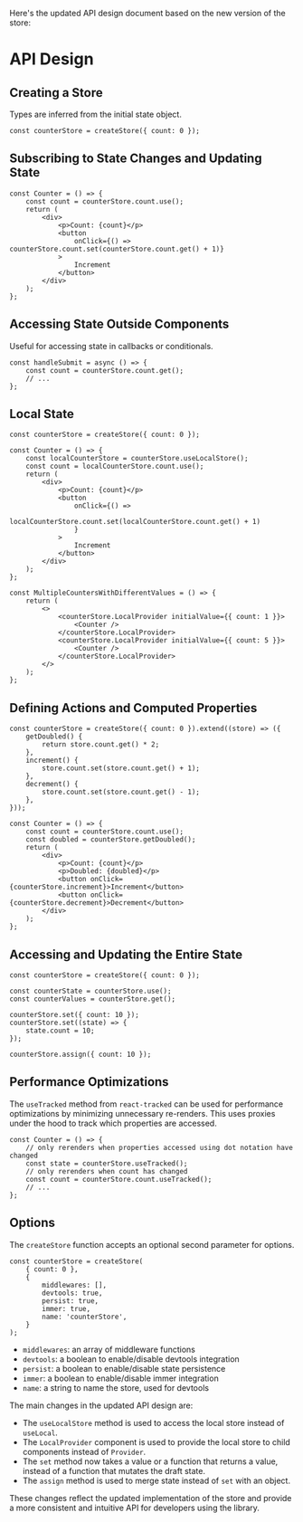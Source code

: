 Here's the updated API design document based on the new version of the store:

# API Design

## Creating a Store

Types are inferred from the initial state object.

```tsx
const counterStore = createStore({ count: 0 });
```

## Subscribing to State Changes and Updating State

```tsx
const Counter = () => {
	const count = counterStore.count.use();
	return (
		<div>
			<p>Count: {count}</p>
			<button
				onClick={() => counterStore.count.set(counterStore.count.get() + 1)}
			>
				Increment
			</button>
		</div>
	);
};
```

## Accessing State Outside Components

Useful for accessing state in callbacks or conditionals.

```tsx
const handleSubmit = async () => {
	const count = counterStore.count.get();
	// ...
};
```

## Local State

```tsx
const counterStore = createStore({ count: 0 });

const Counter = () => {
	const localCounterStore = counterStore.useLocalStore();
	const count = localCounterStore.count.use();
	return (
		<div>
			<p>Count: {count}</p>
			<button
				onClick={() =>
					localCounterStore.count.set(localCounterStore.count.get() + 1)
				}
			>
				Increment
			</button>
		</div>
	);
};

const MultipleCountersWithDifferentValues = () => {
	return (
		<>
			<counterStore.LocalProvider initialValue={{ count: 1 }}>
				<Counter />
			</counterStore.LocalProvider>
			<counterStore.LocalProvider initialValue={{ count: 5 }}>
				<Counter />
			</counterStore.LocalProvider>
		</>
	);
};
```

## Defining Actions and Computed Properties

```tsx
const counterStore = createStore({ count: 0 }).extend((store) => ({
	getDoubled() {
		return store.count.get() * 2;
	},
	increment() {
		store.count.set(store.count.get() + 1);
	},
	decrement() {
		store.count.set(store.count.get() - 1);
	},
}));

const Counter = () => {
	const count = counterStore.count.use();
	const doubled = counterStore.getDoubled();
	return (
		<div>
			<p>Count: {count}</p>
			<p>Doubled: {doubled}</p>
			<button onClick={counterStore.increment}>Increment</button>
			<button onClick={counterStore.decrement}>Decrement</button>
		</div>
	);
};
```

## Accessing and Updating the Entire State

```tsx
const counterStore = createStore({ count: 0 });

const counterState = counterStore.use();
const counterValues = counterStore.get();

counterStore.set({ count: 10 });
counterStore.set((state) => {
	state.count = 10;
});

counterStore.assign({ count: 10 });
```

## Performance Optimizations

The `useTracked` method from `react-tracked` can be used for performance optimizations by minimizing unnecessary re-renders. This uses proxies under the hood to track which properties are accessed.

```tsx
const Counter = () => {
	// only rerenders when properties accessed using dot notation have changed
	const state = counterStore.useTracked();
	// only rerenders when count has changed
	const count = counterStore.count.useTracked();
	// ...
};
```

## Options

The `createStore` function accepts an optional second parameter for options.

```tsx
const counterStore = createStore(
	{ count: 0 },
	{
		middlewares: [],
		devtools: true,
		persist: true,
		immer: true,
		name: 'counterStore',
	}
);
```

- `middlewares`: an array of middleware functions
- `devtools`: a boolean to enable/disable devtools integration
- `persist`: a boolean to enable/disable state persistence
- `immer`: a boolean to enable/disable immer integration
- `name`: a string to name the store, used for devtools

The main changes in the updated API design are:

- The `useLocalStore` method is used to access the local store instead of `useLocal`.
- The `LocalProvider` component is used to provide the local store to child components instead of `Provider`.
- The `set` method now takes a value or a function that returns a value, instead of a function that mutates the draft state.
- The `assign` method is used to merge state instead of `set` with an object.

These changes reflect the updated implementation of the store and provide a more consistent and intuitive API for developers using the library.
